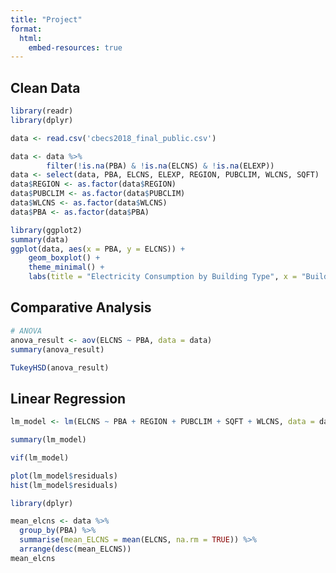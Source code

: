 ```yaml
---
title: "Project"
format:
  html:
    embed-resources: true
---
```


## **Clean Data**

```r
library(readr)
library(dplyr)

data <- read.csv('cbecs2018_final_public.csv')

data <- data %>%
        filter(!is.na(PBA) & !is.na(ELCNS) & !is.na(ELEXP))
data <- select(data, PBA, ELCNS, ELEXP, REGION, PUBCLIM, WLCNS, SQFT)
data$REGION <- as.factor(data$REGION)
data$PUBCLIM <- as.factor(data$PUBCLIM)
data$WLCNS <- as.factor(data$WLCNS)
data$PBA <- as.factor(data$PBA)
```

```r
library(ggplot2)
summary(data)
ggplot(data, aes(x = PBA, y = ELCNS)) + 
    geom_boxplot() +
    theme_minimal() +
    labs(title = "Electricity Consumption by Building Type", x = "Building Type", y = "Electricity Consumption")

```

## Comparative Analysis

```r
# ANOVA
anova_result <- aov(ELCNS ~ PBA, data = data)
summary(anova_result)

```

```r
TukeyHSD(anova_result)
```

## Linear Regression

```r
lm_model <- lm(ELCNS ~ PBA + REGION + PUBCLIM + SQFT + WLCNS, data = data)

summary(lm_model)
```

```r
vif(lm_model)
```

```r
plot(lm_model$residuals)
hist(lm_model$residuals)
```

```r
library(dplyr)

mean_elcns <- data %>%
  group_by(PBA) %>%
  summarise(mean_ELCNS = mean(ELCNS, na.rm = TRUE)) %>%
  arrange(desc(mean_ELCNS))
mean_elcns
```
